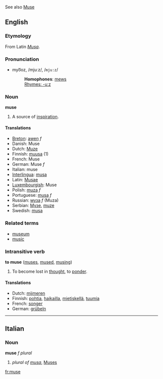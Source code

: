 See also [[Muse]]

==English==
===Etymology===
From Latin ''[[Musa]]''.

===Pronunciation===
*myo͞oz, /mjuːz/, /<tt>mju:z</tt>/
*:'''Homophones''': [[mews]]
*:[[Rhymes:English:-uːz|Rhymes: -uːz]]

===Noun===
'''muse'''

#A source of [[inspiration]].

====Translations====
*[[Breton]]: [[awen]] ''f''
*Danish: Muse
*Dutch: [[Muze]]
*Finnish: [[muusa]] (1)
*French: Muse
*German: Muse ''f''
*Italian: muse
*[[Interlingua]]: [[musa]]
*Latin: [[Musae]]
*[[Luxembourgish]]: Muse
*Polish: [[muza]] ''f''
*Portuguese: [[musa]] ''f''
*Russian: [[муза]] ''f'' (Muza)
*Serbian: [[Музе]], [[muze]]
*Swedish: [[musa]]

===Related terms===
*[[museum]]
*[[music]]

===Intransitive verb===
'''to muse''' ([[muses]], [[mused]], [[musing]])

#To become lost in [[thought]], to [[ponder]].

====Translations====
*Dutch: [[mijmeren]]
*Finnish: [[pohtia]], [[haikailla]], [[mietiskellä]], [[tuumia]]
*French: [[songer]]
*German: [[grübeln]]

----
==Italian==
===Noun===
'''muse''' ''f plural''

# ''plural of [[musa]]'', [[Muses]]

[[fr:muse]]